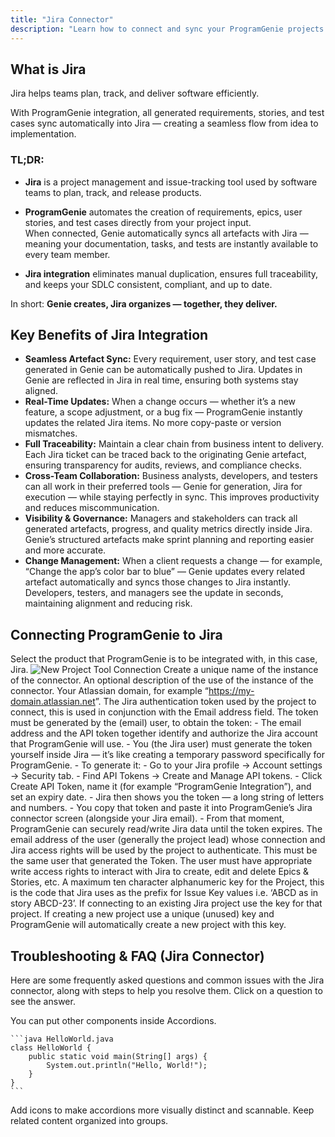 ```yaml
---
title: "Jira Connector"
description: "Learn how to connect and sync your ProgramGenie projects with Jira for seamless project delivery and real-time visibility."
---
```


## What is Jira
Jira helps teams plan, track, and deliver software efficiently.

With ProgramGenie integration, all generated requirements, stories, and test cases sync automatically into Jira — creating a seamless flow from idea to implementation.

### TL;DR:
- **Jira** is a project management and issue-tracking tool used by software teams to plan, track, and release products.

- **ProgramGenie** automates the creation of requirements, epics, user stories, and test cases directly from your project input. <br />When connected, Genie automatically syncs all artefacts with Jira — meaning your documentation, tasks, and tests are instantly available to every team member.

- **Jira integration** eliminates manual duplication, ensures full traceability, and keeps your SDLC consistent, compliant, and up to date.

In short: **Genie creates, Jira organizes — together, they deliver.**

## Key Benefits of Jira Integration
- **Seamless Artefact Sync:** Every requirement, user story, and test case generated in Genie can be automatically pushed to Jira. Updates in Genie are reflected in Jira in real time, ensuring both systems stay aligned.
- **Real-Time Updates:** When a change occurs — whether it’s a new feature, a scope adjustment, or a bug fix — ProgramGenie instantly updates the related Jira items. No more copy-paste or version mismatches.
- **Full Traceability:** Maintain a clear chain from business intent to delivery. Each Jira ticket can be traced back to the originating Genie artefact, ensuring transparency for audits, reviews, and compliance checks.
- **Cross-Team Collaboration:** Business analysts, developers, and testers can all work in their preferred tools — Genie for generation, Jira for execution — while staying perfectly in sync. This improves productivity and reduces miscommunication.
- **Visibility & Governance:** Managers and stakeholders can track all generated artefacts, progress, and quality metrics directly inside Jira. Genie’s structured artefacts make sprint planning and reporting easier and more accurate.
- **Change Management:**  When a client requests a change — for example, “Change the app’s color bar to blue” — Genie updates every related artefact automatically and syncs those changes to Jira instantly. Developers, testers, and managers see the update in seconds, maintaining alignment and reducing risk.

## Connecting ProgramGenie to Jira

<Steps>
  <Step title="Integration">
    Select the product that ProgramGenie is to be integrated with, in this case, Jira.
    <Frame>
  <img
    src="/images/images-integrations/newprojecttoolconnection.png"
    style={{ width:"100%",height:"auto" }}
    alt="New Project Tool Connection"
    title="Connector Form"
  />
</Frame>
  </Step>
  <Step title="Name">
    Create a unique name of the instance of the connector.
  </Step>
  <Step title="Description">
    An optional description of the use of the instance of the connector.
  </Step>
  <Step title="Domain">
    Your Atlassian domain, for example “<u>https://my-domain.atlassian.net</u>”.
  </Step>
  <Step title="Token">
    The Jira authentication token used by the project to connect, this is used in conjunction with the Email address field. The token must be generated by the (email) user, to obtain the token:
- The email address and the API token together identify and authorize the Jira account that ProgramGenie will use.
- You (the Jira user) must generate the token yourself inside Jira — it’s like creating a temporary password specifically for ProgramGenie.
- To generate it:
  - Go to your Jira profile → Account settings → Security tab.
  - Find API Tokens → Create and Manage API tokens.
  - Click Create API Token, name it (for example “ProgramGenie Integration”), and set an expiry date.
- Jira then shows you the token — a long string of letters and numbers.
- You copy that token and paste it into ProgramGenie’s Jira connector screen (alongside your Jira email).
- From that moment, ProgramGenie can securely read/write Jira data until the token expires.
    
  </Step>
  <Step title="Email">
    The email address of the user (generally the project lead) whose connection and Jira access rights will be used by the project to authenticate. This must be the same user that generated the Token. The user must have appropriate write access rights to interact with Jira to create, edit and delete Epics & Stories, etc.
  </Step>
  <Step title="Project Key">
    A maximum ten character alphanumeric key for the Project, this is the code that Jira uses as the prefix for Issue Key values i.e. ‘ABCD as in story ABCD-23’. If connecting to an existing Jira project use the key for that project. If creating a new project use a unique (unused) key and ProgramGenie will automatically create a new project with this key.
  </Step>
</Steps>

## Troubleshooting & FAQ (Jira Connector)

Here are some frequently asked questions and common issues with the Jira connector, along with steps to help you resolve them. Click on a question to see the answer.

<AccordionGroup>
  <Accordion title="Getting started">
    You can put other components inside Accordions.

    ```java HelloWorld.java
    class HelloWorld {
        public static void main(String[] args) {
            System.out.println("Hello, World!");
        }
    }
    ```
  </Accordion>

  <Accordion title="Advanced features" icon="alien-8bit">
    Add icons to make accordions more visually distinct and scannable.
  </Accordion>

  <Accordion title="Troubleshooting">
    Keep related content organized into groups.
  </Accordion>
</AccordionGroup>
